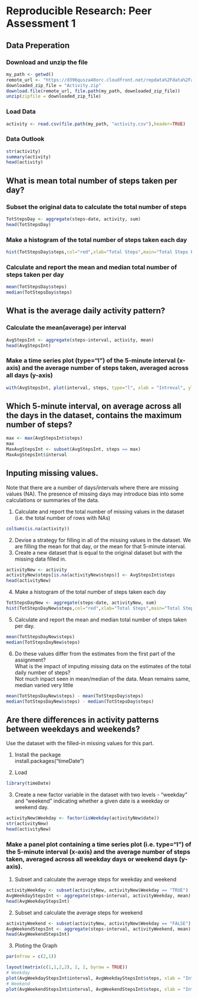 # Reproducible Research: Peer Assessment 1

## Data Preperation

### Download and unzip the file

```{r}
my_path <- getwd()
remote_url <- "https://d396qusza40orc.cloudfront.net/repdata%2Fdata%2Factivity.zip"
downloaded_zip_file = "Activity.zip"
download.file(remote_url, file.path(my_path, downloaded_zip_file))
unzip(zipfile = downloaded_zip_file)
```


### Load Data
```{r}
activity <- read.csv(file.path(my_path, "activity.csv"),header=TRUE)
```

### Data Outlook

```{r}
str(activity)
summary(activity)
head(activity)
```


## What is mean total number of steps taken per day?

### Subset the original data to calculate the total number of steps
```{r}
TotStepsDay <- aggregate(steps~date, activity, sum)
head(TotStepsDay)
```

### Make a histogram of the total number of steps taken each day
```{r}
hist(TotStepsDay$steps,col="red",xlab="Total Steps",main="Total Steps Per Day")
```

### Calculate and report the mean and median total number of steps taken per day
```{r}
mean(TotStepsDay$steps)
median(TotStepsDay$steps)
```

## What is the average daily activity pattern?

### Calculate the mean(average) per interval
```{r}
AvgStepsInt <- aggregate(steps~interval, activity, mean)
head(AvgStepsInt)
```

### Make a time series plot (type="l") of the 5-minute interval (x-axis) and the average number of steps taken, averaged across all days (y-axis)
```{r}
with(AvgStepsInt, plot(interval, steps, type="l", xlab = "Intreval", ylab= "Number of Steps", main="Average number of steps taken in 5-min interval", col = "red")) 
```

## Which 5-minute interval, on average across all the days in the dataset, contains the maximum number of steps?
```{r}
max <- max(AvgStepsInt$steps)
max
MaxAvgStepsInt <- subset(AvgStepsInt, steps == max)
MaxAvgStepsInt$interval
```

## Inputing missing values.
Note that there are a number of days/intervals where there are missing values (NA). The presence of missing days may introduce bias into some calculations or summaries of the data.

1. Calculate and report the total number of missing values in the dataset (i.e. the total number of rows with NAs)
```{r}
colSums(is.na(activity))
```

2. Devise a strategy for filling in all of the missing values in the dataset. We are filling the mean for that day, or the mean for that 5-minute interval.
3. Create a new dataset that is equal to the original dataset but with the missing data filled in.

```{r}
activityNew <- activity
activityNew$steps[is.na(activityNew$steps)] <- AvgStepsInt$steps
head(activityNew)
```

4. Make a histogram of the total number of steps taken each day 
```{r}
TotStepsDayNew <- aggregate(steps~date, activityNew, sum)
hist(TotStepsDayNew$steps,col="red",xlab="Total Steps",main="Total Steps Per Day")
```

5. Calculate and report the mean and median total number of steps taken per day. 
```{r}
mean(TotStepsDayNew$steps)
median(TotStepsDayNew$steps)
```

6. Do these values differ from the estimates from the first part of the assignment?  
  What is the impact of imputing missing data on the estimates of the total daily number of steps?  
  Not much inpact seen in mean/median of the data. Mean remains same, median varied very little
```{r}
mean(TotStepsDayNew$steps) - mean(TotStepsDay$steps)
median(TotStepsDayNew$steps) - median(TotStepsDay$steps)
```

## Are there differences in activity patterns between weekdays and weekends?
Use the dataset with the filled-in missing values for this part.

1. Install the package  
  install.packages("timeDate")

2. Load
```{r}
library(timeDate)
```

3. Create a new factor variable in the dataset with two levels - "weekday" and "weekend" indicating whether a given date is a weekday or weekend day.
```{r}
activityNew$Weekday <- factor(isWeekday(activityNew$date))
str(activityNew)
head(activityNew)
```

### Make a panel plot containing a time series plot (i.e. type="l") of the 5-minute interval (x-axis) and the average number of steps taken, averaged across all weekday days or weekend days (y-axis). 

1. Subset and calculate the average steps for weekday and weekend
```{r}
activityWeekday <- subset(activityNew, activityNew$Weekday == "TRUE")
AvgWeekdayStepsInt <- aggregate(steps~interval, activityWeekday, mean)
head(AvgWeekdayStepsInt)
```

2. Subset and calculate the average steps for weekend
```{r}
activityWeekend <- subset(activityNew, activityNew$Weekday == "FALSE")
AvgWeekendStepsInt <- aggregate(steps~interval, activityWeekend, mean)
head(AvgWeekendStepsInt)
```

3. Ploting the Graph

```{r}
par(mfrow = c(2,1))

layout(matrix(c(1,1,2,2), 2, 2, byrow = TRUE))
# Weekday
plot(AvgWeekdayStepsInt$interval, AvgWeekdayStepsInt$steps, xlab = "Interval", ylab = "Number of Steps", main ="Weekday", col ="blue", type="l") 
# Weekend
plot(AvgWeekendStepsInt$interval, AvgWeekendStepsInt$steps, xlab = "Interval", ylab = "Number of Steps", main ="Weekend", col ="red", type="l")
```
